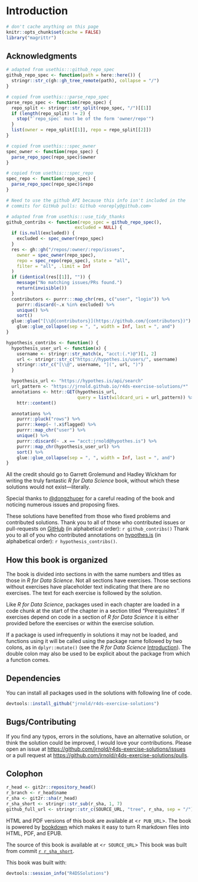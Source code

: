 # Introduction

```r
# don't cache anything on this page
knitr::opts_chunk$set(cache = FALSE)
library("magrittr")
```

## Acknowledgments {-}

```r
# adapted from usethis:::github_repo_spec
github_repo_spec <- function(path = here::here()) {
  stringr::str_c(gh::gh_tree_remote(path), collapse = "/")
}

# copied from usethis:::parse_repo_spec
parse_repo_spec <- function(repo_spec) {
  repo_split <- stringr::str_split(repo_spec, "/")[[1]]
  if (length(repo_split) != 2) {
    stop("`repo_spec` must be of the form 'owner/repo'")
  }
  list(owner = repo_split[[1]], repo = repo_split[[2]])
}

# copied from usethis:::spec_owner
spec_owner <- function(repo_spec) {
  parse_repo_spec(repo_spec)$owner
}

# copied from usethis:::spec_repo
spec_repo <- function(repo_spec) {
  parse_repo_spec(repo_spec)$repo
}

# Need to use the github API because this info isn't included in the
# commits for GitHub pulls: Github <noreply@github.com>

# adapted from from usethis:::use_tidy_thanks
github_contribs <- function(repo_spec = github_repo_spec(),
                          excluded = NULL) {
  if (is.null(excluded)) {
    excluded <- spec_owner(repo_spec)
  }
  res <- gh::gh("/repos/:owner/:repo/issues",
    owner = spec_owner(repo_spec),
    repo = spec_repo(repo_spec), state = "all",
    filter = "all", .limit = Inf
  )
  if (identical(res[[1]], "")) {
    message("No matching issues/PRs found.")
    return(invisible())
  }
  contributors <- purrr:::map_chr(res, c("user", "login")) %>%
    purrr::discard(~.x %in% excluded) %>%
    unique() %>%
    sort()
  glue::glue("[\\@{contributors}](https://github.com/{contributors})") %>%
    glue::glue_collapse(sep = ", ", width = Inf, last = ", and")
}

hypothesis_contribs <- function() {
  hypothesis_user_url <- function(x) {
    username <- stringr::str_match(x, "acct:(.*)@")[1, 2]
    url <- stringr::str_c("https://hypothes.is/users/", username)
    stringr::str_c("[\\@", username, "](", url, ")")
  }

  hypothesis_url <- "https://hypothes.is/api/search"
  url_pattern <- "https://jrnold.github.io/r4ds-exercise-solutions/*"
  annotations <- httr::GET(hypothesis_url,
                           query = list(wildcard_uri = url_pattern)) %>%
    httr::content()

  annotations %>%
    purrr::pluck("rows") %>%
    purrr::keep(~ !.x$flagged) %>%
    purrr::map_chr("user") %>%
    unique() %>%
    purrr::discard(~ .x == "acct:jrnold@hypothes.is") %>%
    purrr::map_chr(hypothesis_user_url) %>%
    sort() %>%
    glue::glue_collapse(sep = ", ", width = Inf, last = ", and")
}
```

All the credit should go to Garrett Grolemund and Hadley Wickham for writing the truly fantastic *R for Data Science* book,
without which these solutions would not exist---literally.

Special thanks to [\@dongzhuoer](https://github.com/dongzhuoer) for a careful reading of the book
and noticing numerous issues and proposing fixes.

These solutions have benefited from those who fixed problems and contributed 
solutions. 
Thank you to all of those who contributed issues or pull-requests on
[GitHub](https://github.com/jrnold/r4ds-exercise-solutions/graphs/contributors) 
(in alphabetical order): `r github_contribs()`
Thank you to all of you who contributed annotations on [hypothes.is](https://hypothes.is/search?q=url%3Ajrnold.github.io%2Fr4ds-exercise-solutions%2F*) (in alphabetical order): `r hypothesis_contribs()`.

## How this book is organized {-}

The book is divided into sections in with the same numbers and titles as those in *R for Data Science*. 
Not all sections have exercises.
Those sections without exercises have placeholder text indicating that there are no exercises.
The text for each exercise is followed by the solution. 

Like *R for Data Science*, packages used in each chapter are loaded in a code chunk at the start of the chapter in a section titled "Prerequisites".
If exercises depend on code in a section of *R for Data Science* it is either provided before the exercises or within the exercise solution.

If a package is used infrequently in solutions it may not be loaded, and functions using it will be called using the package name followed by two colons, as in `dplyr::mutate()` (see the *R for Data Science* [Introduction](http://r4ds.had.co.nz/introduction.html#running-r-code)).
The double colon may also be used to be explicit about the package from which a function comes.

## Dependencies {-}

You can install all packages used in the solutions with following line of code.
```r
devtools::install_github("jrnold/r4ds-exercise-solutions")
```

## Bugs/Contributing {-}

If you find any typos, errors in the solutions, have an alternative solution,
or think the solution could be improved, I would love your contributions.
Please open an issue at <https://github.com/jrnold/r4ds-exercise-solutions/issues> or a pull request at
<https://github.com/jrnold/r4ds-exercise-solutions/pulls>.

## Colophon {-}

```r
r_head <- git2r::repository_head()
r_branch <- r_head$name
r_sha <- git2r::sha(r_head)
r_sha_short <- stringr::str_sub(r_sha, 1, 7)
github_full_url <- stringr::str_c(SOURCE_URL, "tree", r_sha, sep = "/")
```

HTML and PDF versions of this book are available at <`r PUB_URL`>.
The book is powered by [bookdown](https://bookdown.org) which makes it easy to turn R markdown files into HTML, PDF, and EPUB.

The source of this book is available at <`r SOURCE_URL`>
This book was built from commit [`r r_sha_short`](`r github_full_url`).

This book was built with:
```r
devtools::session_info("R4DSSolutions")
```

<!-- match unopened div --><div>
